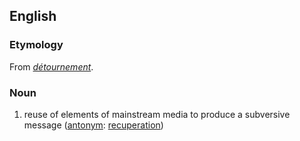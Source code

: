 ==English==

===Etymology===
From {{etyl|fr|en}} ''[[détournement]]''.

===Noun===
{{wikipedia}}
{{en-noun}}

# {{context|sociology|lang=en}} reuse of elements of mainstream media to produce a subversive message ([[antonym]]: [[recuperation]])